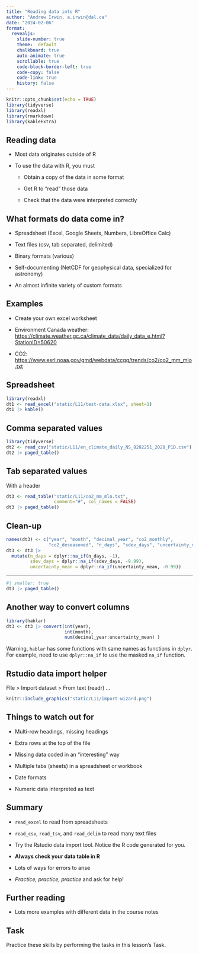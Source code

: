 ```yaml
---
title: "Reading data into R"
author: "Andrew Irwin, a.irwin@dal.ca"
date: "2024-02-06"
format:
  revealjs:
    slide-number: true
    theme:  default
    chalkboard: true
    auto-animate: true
    scrollable: true
    code-block-border-left: true
    code-copy: false
    code-link: true
    history: false
---
```


```r
knitr::opts_chunk$set(echo = TRUE)
library(tidyverse)
library(readxl)
library(rmarkdown)
library(kableExtra)
```

## Reading data

* Most data originates outside of R

* To use the data with R, you must

  * Obtain a copy of the data in some format
  
  * Get R to "read" those data
  
  * Check that the data were interpreted correctly

## What formats do data come in?

* Spreadsheet (Excel, Google Sheets, Numbers, LibreOffice Calc)

* Text files (csv, tab separated, delimited)

* Binary formats (various)

* Self-documenting (NetCDF for geophysical data, specialized for astronomy)

* An almost infinite variety of custom formats 

## Examples {.smaller}

* Create your own excel worksheet

* Environment Canada weather: [https://climate.weather.gc.ca/climate_data/daily_data_e.html?StationID=50620](https://climate.weather.gc.ca/climate_data/daily_data_e.html?StationID=50620)

* CO2: [https://www.esrl.noaa.gov/gmd/webdata/ccgg/trends/co2/co2_mm_mlo.txt](https://www.esrl.noaa.gov/gmd/webdata/ccgg/trends/co2/co2_mm_mlo.txt)

## Spreadsheet {.smaller}

```r
library(readxl)
dt1 <- read_excel("static/L11/test-data.xlsx", sheet=1)
dt1 |> kable()
```

## Comma separated values {.smaller}

```r
library(tidyverse)
dt2 <- read_csv("static/L11/en_climate_daily_NS_8202251_2020_P1D.csv")
dt2 |> paged_table()
```

## Tab separated values {.smaller}

With a header

```r
dt3 <- read_table("static/L11/co2_mm_mlo.txt", 
                  comment="#", col_names = FALSE)
dt3 |> paged_table()
```

## Clean-up

```r
names(dt3) <- c("year", "month", "decimal_year", "co2_monthly", 
                "co2_deseasoned", "n_days", "sdev_days", "uncertainty_mean")
dt3 <- dt3 |> 
  mutate(n_days = dplyr::na_if(n_days, -1), 
         sdev_days = dplyr::na_if(sdev_days, -9.99),
         uncertainty_mean = dplyr::na_if(uncertainty_mean, -0.99))
```

--- 

```r
#| smaller: true
dt3 |> paged_table()
```

## Another way to convert columns

```r
library(hablar)
dt3 <- dt3 |> convert(int(year), 
                      int(month), 
                      num(decimal_year:uncertainty_mean) ) 
```

Warning, `hablar` has some functions with same names as functions in `dplyr`. For example, need to use `dplyr::na_if` to use the masked `na_if` function.

## Rstudio data import helper

Flle > Import dataset > From text (readr) ...

```r
knitr::include_graphics("static/L11/import-wizard.png")
```


## Things to watch out for

* Multi-row headings, missing headings

* Extra rows at the top of the file

* Missing data coded in an "interesting" way

* Multiple tabs (sheets) in a spreadsheet or workbook

* Date formats

* Numeric data interpreted as text


## Summary

* `read_excel` to read from spreadsheets

* `read_csv`, `read_tsv`, and `read_delim` to read many text files

* Try the Rstudio data import tool. Notice the R code generated for you.

* **Always check your data table in R**

* Lots of ways for errors to arise

* _Practice, practice, practice_ and ask for help!


## Further reading

* Lots more examples with different data in the course notes


## Task

Practice these skills by performing the tasks in this lesson's Task.

